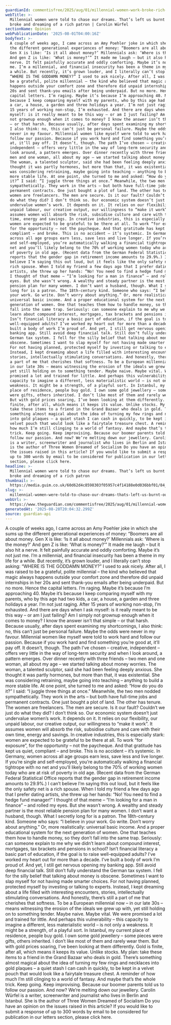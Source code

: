 ```yaml
---
guardianId: commentisfree/2025/aug/01/millennial-women-work-broke-rich-boomer
webTitle: >-
  Millennial women were told to chase our dreams. That’s left us burnt out,
  broke and dreaming of a rich patron | Carolin Würfel
sectionName: Opinion
webPublicationDate: '2025-08-01T04:00:16Z'
bodyText: >-
  A couple of weeks ago, I came across an Amy Poehler joke in which she sums up
  the different generational experiences of money: “Boomers are all about money.
  Gen X is like: ‘Is it all about money?’ Millennials ask: ‘Where is the money?’
  And gen Z is like: ‘What is money?’” It made me laugh – but it also hit a
  nerve. It felt painfully accurate and oddly comforting. Maybe it’s not just
  me. I’m a millennial, and financial insecurity has been a theme in my life for
  a while. But recently, it’s grown louder, and I literally can’t stop asking:
  “WHERE IS THE GODDAMN MONEY?” I used to ask nicely. After all, I was raised to
  be a grateful, polite millennial – the kind who believed that magic always
  happens outside your comfort zone and therefore did unpaid internships in her
  20s and sent thank-you emails after being underpaid. But no more. Hence the
  capital letters. I’m raging. Maybe it’s because I’m approaching 40. Maybe it’s
  because I keep comparing myself with my parents, who by this age had two kids,
  a car, a house, a garden and three holidays a year. I’m not just raging. After
  15 years of working non-stop, I’m exhausted. And there are days when I ask
  myself: is it really meant to be this way – or am I just failing? Am I simply
  not grownup enough when it comes to money? I know the answer isn’t that simple
  – or that harsh. Because usually, after days spent examining my shortcomings,
  I also think: no, this can’t just be personal failure. Maybe the odds were
  never in my favour. Millennial women like myself were told to work hard and
  follow our passion. Because if you work hard and find something you’re good
  at, it’ll pay off. It doesn’t, though. The path I’ve chosen – creative,
  independent – offers very little in the way of long-term security and when I
  look around, a pattern emerges. Over dinner recently with three friends – two
  men and one woman, all about my age – we started talking about money worries.
  The woman, a talented sculptor, said she had been feeling deeply anxious. She
  thought it was partly hormones, but more than that, it was existential. She
  was considering retraining, maybe going into teaching – anything to build a
  more stable life. At one point, she turned to me and asked: “How do you do
  it?” I said: “I juggle three things at once.” Meanwhile, the two men nodded
  sympathetically. They work in the arts – but both have full-time jobs and
  permanent contracts. One just bought a plot of land. The other has tenure. The
  women are freelancers. The men are secure. Is it our fault? Couldn’t we just
  do what they did? I don’t think so. Our economic system doesn’t just
  undervalue women’s work. It depends on it. It relies on our flexibility, our
  unpaid labour, our creative output, our willingness to “make it work”. It
  assumes women will absorb the risk, subsidise culture and care with their own
  time, energy and savings. In creative industries, this is especially stark:
  women are expected to be grateful to be there at all. To work “for exposure”,
  for the opportunity – not the paycheque. And that gratitude has kept us quiet,
  compliant – and broke. This is no accident – it’s systemic. In Germany, women
  across all age groups earn less, save less and live longer. If you’re single
  and self-employed, you’re automatically walking a financial tightrope with no
  net and you’ll likely belong to the 70% of working women today who are at risk
  of poverty in old age. (Recent data from the German Federal Statistical Office
  reports that the gender gap in retirement income amounts to 29.9%.) I can’t
  believe I’m saying this out loud, but it feels like the only safety net is a
  rich spouse. When I told my friend a few days ago that I prefer dating
  artists, she threw up her hands: “No! You need to find a hedge fund manager!”
  I thought of that meme – “I’m looking for a man in finance” – and rolled my
  eyes. But she wasn’t wrong. A wealthy and steady partner is the most reliable
  pension plan for many women. I don’t want a husband, though. What I secretly
  long for is a patron. The 18th-century kind. Someone who says: “I believe in
  your work. Go write. Don’t worry about anything.” Or, more realistically:
  universal basic income. And a proper educational system for the next
  generation of women. One that teaches them how to handle money, so they don’t
  fall into the same trap. Seriously: can someone explain to me why we didn’t
  learn about compound interest, mortgages, tax brackets and pensions in school?
  Isn’t financial literacy a basic part of education, if the goal is to raise
  well-equipped adults? I’ve worked my heart out for more than a decade. I’ve
  built a body of work I’m proud of. And yet, I still get nervous opening my
  banking app. Still avoid deep financial talk. Still don’t fully understand the
  German tax system. I fell for the silly belief that talking about money is
  obscene. Sometimes I want to slap myself for not having made smarter choices.
  For not having planned, protected myself by investing or talking to experts.
  Instead, I kept dreaming about a life filled with interesting encounters,
  stories, intellectually stimulating conversations. And honestly, there’s still
  a part of me that cherishes that softness. To be a European millennial now –
  in our late 30s – means witnessing the erosion of the ideals we grew up with,
  yet still holding on to something tender. Maybe naive. Maybe vital. We were
  promised a lot and trained for little. And perhaps this vulnerability – this
  capacity to imagine a different, less materialistic world – is not only a
  weakness. It might be a strength, of a playful sort. In Istanbul, my current
  place of residence, people buy gold. I own some gold jewellery – some pieces
  were gifts, others inherited. I don’t like most of them and rarely wear them.
  But with gold prices soaring, I’ve been looking at them differently. Gold is
  finite, after all, which means it keeps its value. Unlike stocks. My plan:
  take these items to a friend in the Grand Bazaar who deals in gold. There’s
  something almost magical about the idea of turning my few rings and necklaces
  into gold plaques – a quiet stash I can cash in quickly, to be kept in a
  velvet pouch that would look like a fairytale treasure chest. A reminder of
  how much I’m still clinging to a world of fantasy. And maybe that’s the whole
  trick. Keep going. Keep improvising. Because our boomer parents told us to
  follow our passion. And now? We’re melting down our jewellery. Carolin Würfel
  is a writer, screenwriter and journalist who lives in Berlin and Istanbul. She
  is the author of Three Women Dreamed of Socialism Do you have an opinion on
  the issues raised in this article? If you would like to submit a response of
  up to 300 words by email to be considered for publication in our letters
  section, please click here.
headline: >-
  Millennial women were told to chase our dreams. That’s left us burnt out,
  broke and dreaming of a rich patron
thumbnail: >-
  https://media.guim.co.uk/60d62d4c8598303f05957c4f14188e0d036bbf01/84_284_4205_3364/500.jpg
slug: >-
  millennial-women-were-told-to-chase-our-dreams-thats-left-us-burnt-out-broke-and-dreaming-of-a-rich-patron-or-carolin-wurfel
webUrl: >-
  https://www.theguardian.com/commentisfree/2025/aug/01/millennial-women-work-broke-rich-boomer
generatedAt: '2025-08-28T20:04:32.299Z'
source: guardian-api
---
```

A couple of weeks ago, I came across an Amy Poehler joke in which she sums up the different generational experiences of money: “Boomers are all about money. Gen X is like: ‘Is it all about money?’ Millennials ask: ‘Where is the money?’ And gen Z is like: ‘What is money?’” It made me laugh – but it also hit a nerve. It felt painfully accurate and oddly comforting. Maybe it’s not just me. I’m a millennial, and financial insecurity has been a theme in my life for a while. But recently, it’s grown louder, and I literally can’t stop asking: “WHERE IS THE GODDAMN MONEY?” I used to ask nicely. After all, I was raised to be a grateful, polite millennial – the kind who believed that magic always happens outside your comfort zone and therefore did unpaid internships in her 20s and sent thank-you emails after being underpaid. But no more. Hence the capital letters. I’m raging. Maybe it’s because I’m approaching 40. Maybe it’s because I keep comparing myself with my parents, who by this age had two kids, a car, a house, a garden and three holidays a year. I’m not just raging. After 15 years of working non-stop, I’m exhausted. And there are days when I ask myself: is it really meant to be this way – or am I just failing? Am I simply not grownup enough when it comes to money? I know the answer isn’t that simple – or that harsh. Because usually, after days spent examining my shortcomings, I also think: no, this can’t just be personal failure. Maybe the odds were never in my favour. Millennial women like myself were told to work hard and follow our passion. Because if you work hard and find something you’re good at, it’ll pay off. It doesn’t, though. The path I’ve chosen – creative, independent – offers very little in the way of long-term security and when I look around, a pattern emerges. Over dinner recently with three friends – two men and one woman, all about my age – we started talking about money worries. The woman, a talented sculptor, said she had been feeling deeply anxious. She thought it was partly hormones, but more than that, it was existential. She was considering retraining, maybe going into teaching – anything to build a more stable life. At one point, she turned to me and asked: “How do you do it?” I said: “I juggle three things at once.” Meanwhile, the two men nodded sympathetically. They work in the arts – but both have full-time jobs and permanent contracts. One just bought a plot of land. The other has tenure. The women are freelancers. The men are secure. Is it our fault? Couldn’t we just do what they did? I don’t think so. Our economic system doesn’t just undervalue women’s work. It depends on it. It relies on our flexibility, our unpaid labour, our creative output, our willingness to “make it work”. It assumes women will absorb the risk, subsidise culture and care with their own time, energy and savings. In creative industries, this is especially stark: women are expected to be grateful to be there at all. To work “for exposure”, for the opportunity – not the paycheque. And that gratitude has kept us quiet, compliant – and broke. This is no accident – it’s systemic. In Germany, women across all age groups earn less, save less and live longer. If you’re single and self-employed, you’re automatically walking a financial tightrope with no net and you’ll likely belong to the 70% of working women today who are at risk of poverty in old age. (Recent data from the German Federal Statistical Office reports that the gender gap in retirement income amounts to 29.9%.) I can’t believe I’m saying this out loud, but it feels like the only safety net is a rich spouse. When I told my friend a few days ago that I prefer dating artists, she threw up her hands: “No! You need to find a hedge fund manager!” I thought of that meme – “I’m looking for a man in finance” – and rolled my eyes. But she wasn’t wrong. A wealthy and steady partner is the most reliable pension plan for many women. I don’t want a husband, though. What I secretly long for is a patron. The 18th-century kind. Someone who says: “I believe in your work. Go write. Don’t worry about anything.” Or, more realistically: universal basic income. And a proper educational system for the next generation of women. One that teaches them how to handle money, so they don’t fall into the same trap. Seriously: can someone explain to me why we didn’t learn about compound interest, mortgages, tax brackets and pensions in school? Isn’t financial literacy a basic part of education, if the goal is to raise well-equipped adults? I’ve worked my heart out for more than a decade. I’ve built a body of work I’m proud of. And yet, I still get nervous opening my banking app. Still avoid deep financial talk. Still don’t fully understand the German tax system. I fell for the silly belief that talking about money is obscene. Sometimes I want to slap myself for not having made smarter choices. For not having planned, protected myself by investing or talking to experts. Instead, I kept dreaming about a life filled with interesting encounters, stories, intellectually stimulating conversations. And honestly, there’s still a part of me that cherishes that softness. To be a European millennial now – in our late 30s – means witnessing the erosion of the ideals we grew up with, yet still holding on to something tender. Maybe naive. Maybe vital. We were promised a lot and trained for little. And perhaps this vulnerability – this capacity to imagine a different, less materialistic world – is not only a weakness. It might be a strength, of a playful sort. In Istanbul, my current place of residence, people buy gold. I own some gold jewellery – some pieces were gifts, others inherited. I don’t like most of them and rarely wear them. But with gold prices soaring, I’ve been looking at them differently. Gold is finite, after all, which means it keeps its value. Unlike stocks. My plan: take these items to a friend in the Grand Bazaar who deals in gold. There’s something almost magical about the idea of turning my few rings and necklaces into gold plaques – a quiet stash I can cash in quickly, to be kept in a velvet pouch that would look like a fairytale treasure chest. A reminder of how much I’m still clinging to a world of fantasy. And maybe that’s the whole trick. Keep going. Keep improvising. Because our boomer parents told us to follow our passion. And now? We’re melting down our jewellery. Carolin Würfel is a writer, screenwriter and journalist who lives in Berlin and Istanbul. She is the author of Three Women Dreamed of Socialism Do you have an opinion on the issues raised in this article? If you would like to submit a response of up to 300 words by email to be considered for publication in our letters section, please click here.
